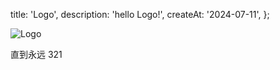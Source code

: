   title: 'Logo',
  description: 'hello Logo!',
  createAt: '2024-07-11',
};

![Logo](/public/logo.svg)

直到永远 321
